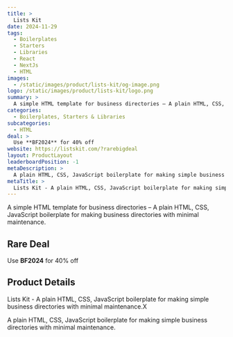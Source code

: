 ```yaml
---
title: >
  Lists Kit
date: 2024-11-29
tags:
  - Boilerplates
  - Starters
  - Libraries
  - React
  - NextJs
  - HTML
images:
  - /static/images/product/lists-kit/og-image.png
logo: /static/images/product/lists-kit/logo.png
summary: >
  A simple HTML template for business directories – A plain HTML, CSS, JavaScript boilerplate for making business directories with minimal maintenance.
categories:
  - Boilerplates, Starters & Libraries
subcategories:
  - HTML
deal: >
  Use **BF2024** for 40% off
website: https://listskit.com/?rarebigdeal
layout: ProductLayout
leaderboardPosition: -1
metaDescription: >
  A plain HTML, CSS, JavaScript boilerplate for making simple business directories with minimal maintenance.
metaTitle: >
  Lists Kit - A plain HTML, CSS, JavaScript boilerplate for making simple business directories with minimal maintenance.X
---
```

A simple HTML template for business directories – A plain HTML, CSS, JavaScript boilerplate for making business directories with minimal maintenance.

## Rare Deal

Use **BF2024** for 40% off

## Product Details

Lists Kit - A plain HTML, CSS, JavaScript boilerplate for making simple business directories with minimal maintenance.X

A plain HTML, CSS, JavaScript boilerplate for making simple business directories with minimal maintenance.
